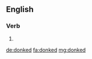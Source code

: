 ==English==

===Verb===
{{head|en|verb form}}

# {{en-past of|donk}}

[[de:donked]]
[[fa:donked]]
[[mg:donked]]